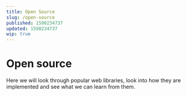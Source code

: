 ```yaml
---
title: Open Source
slug: /open-source
published: 1590234737
updated: 1590234737
wip: true
---
```


# Open source

Here we will look through popular web libraries, look into how they are implemented and see what we can learn from them.
